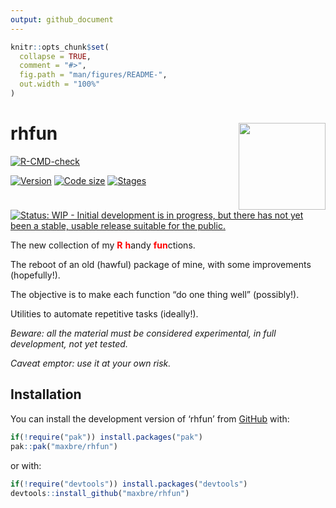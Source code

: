```yaml
---
output: github_document
---
```


<!-- README.md is generated from README.Rmd. Please edit that file -->

```r
knitr::opts_chunk$set(
  collapse = TRUE,
  comment = "#>",
  fig.path = "man/figures/README-",
  out.width = "100%"
)
```

# rhfun <img src="man/figures/logo.png" align="right" height="139" alt="" />

<!-- badges: start  -->
[![R-CMD-check](https://github.com/maxbre/rhfun/actions/workflows/R-CMD-check.yaml/badge.svg)](https://github.com/maxbre/rhfun/actions/workflows/R-CMD-check.yaml)

[![Version](https://img.shields.io/badge/devel%20version-0.0.1-blue.svg)](https://github.com/maxbre/rhfun)
[![Code size](https://img.shields.io/github/languages/code-size/maxbre/rhfun.svg)](https://github.com/maxbre/rhfun)
[![Stages](https://img.shields.io/badge/lifecycle-experimental-orange.svg)](https://lifecycle.r-lib.org/articles/stages.html#experimental)
[![Status: WIP - Initial development is in progress, but there has not yet been a stable, usable release suitable for the public.](https://www.repostatus.org/badges/latest/wip.svg)](https://www.repostatus.org/#wip)

<!-- badges: end -->

The new collection of my <span style= "color: red">**R**</span> <span style="color: red;">**h**</span>andy <span style="color: red;">**fun**</span>ctions.


The reboot of an old (hawful) package of mine, with some improvements (hopefully!).

The objective is to make each function "do one thing well" (possibly!).

Utilities to automate repetitive tasks (ideally!).


*Beware: all the material must be considered experimental, in full
development, not yet tested.*

*Caveat emptor: use it at your own risk.*


## Installation

You can install the development version of 'rhfun' from [GitHub](https://github.com/) with:

``` r
if(!require("pak")) install.packages("pak")
pak::pak("maxbre/rhfun")
```

or with:

``` r
if(!require("devtools")) install.packages("devtools")
devtools::install_github("maxbre/rhfun")
```
